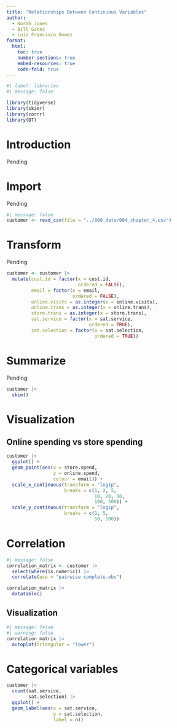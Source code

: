 ```yaml
---
title: "Relationships Between Continuous Variables"
author:
  - Norah Jones
  - Bill Gates
  - Luis Francisco Gomez
format: 
  html:
    toc: true
    number-sections: true
    embed-resources: true
    code-fold: true
---
```


```r
#| label: libraries
#| message: false

library(tidyverse)
library(skimr)
library(corrr)
library(DT)
```

# Introduction

Pending

# Import

Pending

```r
#| message: false
customer <- read_csv(file = "../000_data/004_chapter_4.csv")
```

# Transform

Pending

```r
customer <- customer |> 
  mutate(cust.id = factor(x = cust.id, 
                          ordered = FALSE),
         email = factor(x = email,
                        ordered = FALSE),
         online.visits = as.integer(x = online.visits),
         online.trans = as.integer(x = online.trans),
         store.trans = as.integer(x = store.trans),
         sat.service = factor(x = sat.service,
                              ordered = TRUE),
         sat.selection = factor(x = sat.selection,
                                ordered = TRUE))
```

# Summarize

Pending

```r
customer |> 
  skim()
```

# Visualization

## Online spending vs store spending

```r
customer |> 
  ggplot() +
  geom_point(aes(x = store.spend,
                 y = online.spend,
                 colour = email)) +
  scale_x_continuous(transform = "log1p",
                     breaks = c(1, 2, 5, 
                                10, 20, 50, 
                                100, 500)) + 
  scale_y_continuous(transform = "log1p",
                     breaks = c(1, 5, 
                                50, 500))
```

# Correlation

```r
#| message: false
correlation_matrix <- customer |> 
  select(where(is.numeric)) |> 
  correlate(use = "pairwise.complete.obs")

correlation_matrix |> 
  datatable()
```

## Visualization

```r
#| message: false
#| warning: false
correlation_matrix |> 
  autoplot(triangular = "lower")
```

# Categorical variables 

```r
customer |> 
  count(sat.service,
        sat.selection) |> 
  ggplot() +
  geom_label(aes(x = sat.service,
                 y = sat.selection,
                 label = n))
```
